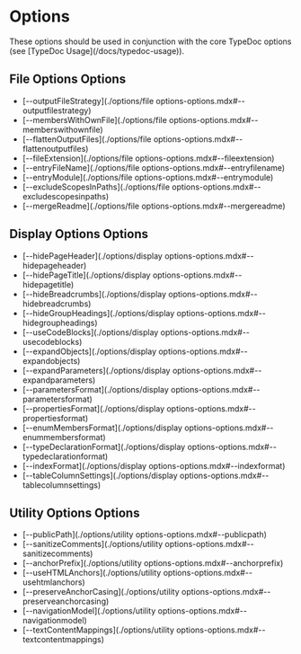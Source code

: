 
# Options

<Callout type="info">
  These options should be used in conjunction with the core TypeDoc options (see
  [TypeDoc Usage](/docs/typedoc-usage)).
</Callout>

## File Options Options

- [--outputFileStrategy](./options/file options-options.mdx#--outputfilestrategy)
- [--membersWithOwnFile](./options/file options-options.mdx#--memberswithownfile)
- [--flattenOutputFiles](./options/file options-options.mdx#--flattenoutputfiles)
- [--fileExtension](./options/file options-options.mdx#--fileextension)
- [--entryFileName](./options/file options-options.mdx#--entryfilename)
- [--entryModule](./options/file options-options.mdx#--entrymodule)
- [--excludeScopesInPaths](./options/file options-options.mdx#--excludescopesinpaths)
- [--mergeReadme](./options/file options-options.mdx#--mergereadme)

## Display Options Options

- [--hidePageHeader](./options/display options-options.mdx#--hidepageheader)
- [--hidePageTitle](./options/display options-options.mdx#--hidepagetitle)
- [--hideBreadcrumbs](./options/display options-options.mdx#--hidebreadcrumbs)
- [--hideGroupHeadings](./options/display options-options.mdx#--hidegroupheadings)
- [--useCodeBlocks](./options/display options-options.mdx#--usecodeblocks)
- [--expandObjects](./options/display options-options.mdx#--expandobjects)
- [--expandParameters](./options/display options-options.mdx#--expandparameters)
- [--parametersFormat](./options/display options-options.mdx#--parametersformat)
- [--propertiesFormat](./options/display options-options.mdx#--propertiesformat)
- [--enumMembersFormat](./options/display options-options.mdx#--enummembersformat)
- [--typeDeclarationFormat](./options/display options-options.mdx#--typedeclarationformat)
- [--indexFormat](./options/display options-options.mdx#--indexformat)
- [--tableColumnSettings](./options/display options-options.mdx#--tablecolumnsettings)

## Utility Options Options

- [--publicPath](./options/utility options-options.mdx#--publicpath)
- [--sanitizeComments](./options/utility options-options.mdx#--sanitizecomments)
- [--anchorPrefix](./options/utility options-options.mdx#--anchorprefix)
- [--useHTMLAnchors](./options/utility options-options.mdx#--usehtmlanchors)
- [--preserveAnchorCasing](./options/utility options-options.mdx#--preserveanchorcasing)
- [--navigationModel](./options/utility options-options.mdx#--navigationmodel)
- [--textContentMappings](./options/utility options-options.mdx#--textcontentmappings)
